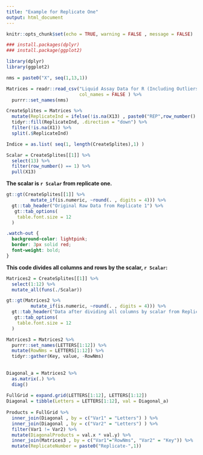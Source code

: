 ```yaml
---
title: "Example for Replicate One"
output: html_document
---
```


```r
knitr::opts_chunk$set(echo = TRUE, warning = FALSE , message = FALSE)
```


```r
### install.packages(dplyr)
### install.package(ggplot2)

library(dplyr)
library(ggplot2)

nms = paste0("X", seq(1,13,1))

Matrices = readr::read_csv("Liquid Assay Data for R (Including Outliers).csv",
                           col_names = FALSE ) %>%
  purrr::set_names(nms)

CreateSplites = Matrices %>%
  mutate(ReplicateInd = ifelse(!is.na(X13) , paste0("REP",row_number() ), NA)) %>%
  tidyr::fill(ReplicateInd, .direction = "down") %>%
  filter(!is.na(X1)) %>%
  split(.$ReplicateInd)

Indice = as.list( seq(1, length(CreateSplites),1) )

```

```r

Scalar = CreateSplites[[1]] %>%
  select(13) %>%
  filter(row_number() == 1) %>%
  pull(X13)
```

**The scalar is `r Scalar` from replicate one. **

```r

gt::gt(CreateSplites[[1]] %>% 
         mutate_if(is.numeric, ~round(. , digits = 4))) %>% 
  gt::tab_header("Original Raw Data from Replicate 1") %>% 
   gt::tab_options(
    table.font.size = 12
  )

```



```css
.watch-out {
  background-color: lightpink;
  border: 3px solid red;
  font-weight: bold;
}
```




**This code divides all columns and rows by the scalar, `r Scalar`:**



```r

Matrices2 = CreateSplites[[1]] %>%
  select(1:12) %>%
  mutate_all(funs(./Scalar))

```  

```r

gt::gt(Matrices2 %>% 
         mutate_if(is.numeric, ~round(. , digits = 4))) %>%
  gt::tab_header("Data after dividing all columns by scalar from Replicate 1") %>% 
   gt::tab_options(
    table.font.size = 12
  )

```


```r

Matrices3 = Matrices2 %>%
  purrr::set_names(LETTERS[1:12]) %>%
  mutate(RowNms = LETTERS[1:12]) %>%
  tidyr::gather(Key, value, -RowNms)
  
  
Diagonal_a = Matrices2 %>%
  as.matrix(.) %>%
  diag()
  
FullGrid = expand.grid(LETTERS[1:12], LETTERS[1:12])
Diagonal = tibble(Letters = LETTERS[1:12], val = Diagonal_a)
  
Products = FullGrid %>%
  inner_join(Diagonal , by = c("Var1" = "Letters") ) %>%
  inner_join(Diagonal , by = c("Var2" = "Letters") ) %>%
  filter(Var1 != Var2) %>%
  mutate(DiagonalProducts = val.x * val.y) %>%
  inner_join(Matrices3 , by = c("Var1"="RowNms", "Var2" = "Key")) %>%
  mutate(ReplicateNumber = paste0("Replicate-",1))
  

```

